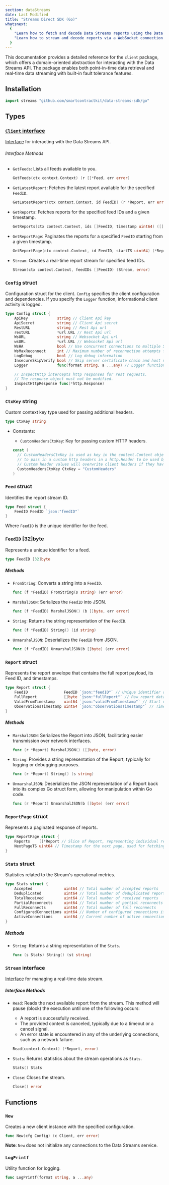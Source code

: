 ```yaml
---
section: dataStreams
date: Last Modified
title: "Streams Direct SDK (Go)"
whatsnext:
  {
    "Learn how to fetch and decode Data Streams reports using the Data Streams SDK": "/data-streams/tutorials/streams-direct/streams-direct-api",
    "Learn how to stream and decode reports via a WebSocket connection using the Data Streams SDK": "/data-streams/tutorials/streams-direct/streams-direct-api",
  }
---
```



<DataStreams section="dsNotes" />

This documentation provides a detailed reference for the `client` package, which offers a domain-oriented abstraction for interacting with the Data Streams API. The package enables both point-in-time data retrieval and real-time data streaming with built-in fault tolerance features.

## Installation

```go
import streams "github.com/smartcontractkit/data-streams-sdk/go"
```

## Types

### [`Client` interface](https://github.com/smartcontractkit/data-streams-sdk/blob/80dd72e50e178a38c0e2d842737ea57fdb12de8b/go/client.go#L18)

[Interface](https://github.com/smartcontractkit/data-streams-sdk/blob/80dd72e50e178a38c0e2d842737ea57fdb12de8b/go/client.go#L18) for interacting with the Data Streams API.

###### Interface Methods

- `GetFeeds`: Lists all feeds available to you.

  ```go
  GetFeeds(ctx context.Context) (r []*Feed, err error)
  ```

- `GetLatestReport`: Fetches the latest report available for the specified `FeedID`.

  ```go
  GetLatestReport(ctx context.Context, id FeedID) (r *Report, err error)
  ```

- `GetReports`: Fetches reports for the specified feed IDs and a given timestamp.

  ```go
  GetReports(ctx context.Context, ids []FeedID, timestamp uint64) ([]*Report, error)
  ```

- `GetReportPage`: Paginates the reports for a specified `FeedID` starting from a given timestamp.

  ```go
  GetReportPage(ctx context.Context, id FeedID, startTS uint64) (*ReportPage, error)
  ```

- `Stream`: Creates a real-time report stream for specified feed IDs.

  ```go
  Stream(ctx context.Context, feedIDs []FeedID) (Stream, error)
  ```

### `Config` struct

Configuration struct for the client. `Config` specifies the client configuration and dependencies. If you specify the `Logger` function, informational client activity is logged.

```go
type Config struct {
	ApiKey             string // Client Api key
	ApiSecret          string // Client Api secret
	RestURL            string // Rest Api url
	restURL            *url.URL // Rest Api url
	WsURL              string // Websocket Api url
	wsURL              *url.URL // Websocket Api url
	WsHA               bool // Use concurrent connections to multiple Streams servers
	WsMaxReconnect     int // Maximum number of reconnection attempts for Stream underlying connections
	LogDebug           bool // Log debug information
	InsecureSkipVerify bool // Skip server certificate chain and host name verification
	Logger             func(format string, a ...any) // Logger function

	// InspectHttp intercepts http responses for rest requests.
	// The response object must not be modified.
	InspectHttpResponse func(*http.Response)
}
```

### `CtxKey` string

Custom context key type used for passing additional headers.

```go
type CtxKey string
```

- Constants:

  - `CustomHeadersCtxKey`: Key for passing custom HTTP headers.

  ```go
  const (
    // CustomHeadersCtxKey is used as key in the context.Context object
    // to pass in a custom http headers in a http.Header to be used by the client.
    // Custom header values will overwrite client headers if they have the same key.
    CustomHeadersCtxKey CtxKey = "CustomHeaders"
  )
  ```

### `Feed` struct

Identifies the report stream ID.

```go
type Feed struct {
	FeedID FeedID `json:"feedID"`
}
```

Where `FeedID` is the unique identifier for the feed.

### `FeedID` [32]byte

Represents a unique identifier for a feed.

```go
type FeedID [32]byte
```

##### Methods

- `FromString`: Converts a string into a `FeedID`.

  ```go
  func (f *FeedID) FromString(s string) (err error)
  ```

- `MarshalJSON`: Serializes the `FeedID` into JSON.

  ```go
  func (f *FeedID) MarshalJSON() (b []byte, err error)
  ```

- `String`: Returns the string representation of the `FeedID`.

  ```go
  func (f *FeedID) String() (id string)
  ```

- `UnmarshalJSON`: Deserializes the `FeedID` from JSON.
  ```go
  func (f *FeedID) UnmarshalJSON(b []byte) (err error)
  ```

### `Report` struct

Represents the report envelope that contains the full report payload, its Feed ID, and timestamps.

```go
type Report struct {
    FeedID                FeedID `json:"feedID"` // Unique identifier of the feed.
    FullReport            []byte `json:"fullReport"` // Raw report data.
    ValidFromTimestamp    uint64 `json:"validFromTimestamp"` // Start validity of the report.
    ObservationsTimestamp uint64 `json:"observationsTimestamp"` // Timestamp of the data observation.
}
```

##### Methods

- `MarshalJSON`: Serializes the Report into JSON, facilitating easier transmission over network interfaces.

  ```go
  func (r *Report) MarshalJSON() ([]byte, error)
  ```

- `String`: Provides a string representation of the Report, typically for logging or debugging purposes.

  ```go
  func (r *Report) String() (s string)
  ```

- `UnmarshalJSON`: Deserializes the JSON representation of a Report back into its complex Go struct form, allowing for manipulation within Go code.

  ```go
  func (r *Report) UnmarshalJSON(b []byte) (err error)
  ```

### `ReportPage` struct

Represents a paginated response of reports.

```go
type ReportPage struct {
	Reports    []*Report // Slice of Report, representing individual report entries.
	NextPageTS uint64 // Timestamp for the next page, used for fetching subsequent pages.
}
```

### `Stats` struct

Statistics related to the Stream's operational metrics.

```go
type Stats struct {
	Accepted              uint64 // Total number of accepted reports
	Deduplicated          uint64 // Total number of deduplicated reports when in HA
	TotalReceived         uint64 // Total number of received reports
	PartialReconnects     uint64 // Total number of partial reconnects when in HA
	FullReconnects        uint64 // Total number of full reconnects
	ConfiguredConnections uint64 // Number of configured connections if in HA
	ActiveConnections     uint64 // Current number of active connections
}
```

##### Methods

- `String`: Returns a string representation of the `Stats`.

  ```go
  func (s Stats) String() (st string)
  ```

### `Stream` interface

[Interface](https://github.com/smartcontractkit/data-streams-sdk/blob/80dd72e50e178a38c0e2d842737ea57fdb12de8b/go/stream.go#L88) for managing a real-time data stream.

##### Interface Methods

- `Read`: Reads the next available report from the stream. This method will pause (block) the execution until one of the following occurs:

  - A report is successfully received.
  - The provided context is canceled, typically due to a timeout or a cancel signal.
  - An error state is encountered in any of the underlying connections, such as a network failure.

  ```go
  Read(context.Context) (*Report, error)
  ```

- `Stats`: Returns statistics about the stream operations as `Stats`.

  ```go
  Stats() Stats
  ```

- `Close`: Closes the stream.

  ```go
  Close() error
  ```

## Functions

### `New`

Creates a new client instance with the specified configuration.

```go
func New(cfg Config) (c Client, err error)
```

**Note**: `New` does not initialize any connections to the Data Streams service.

### `LogPrintf`

Utility function for logging.

```go
func LogPrintf(format string, a ...any)
```
